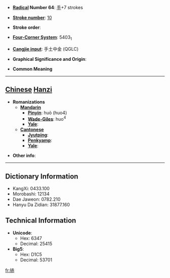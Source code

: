* '''[[Wiktionary:Chinese radical index| Radical]] Number 64''': [[Wiktionary:Chinese radical index 手|手]]+7 strokes

* '''[[Wiktionary:Chinese total strokes index|Stroke number]]''': [[Wiktionary:Chinese total strokes index 10|10]]

* '''Stroke order''': 

* '''[[Wiktionary:Chinese four corner index|Four-Corner System]]''': 5403<sub>1</sub>

* '''[[Wiktionary:Chinese Cangjie index|Cangjie input]]''': 手土中金 (QGLC)

* '''Graphical Significance and Origin''': 

* '''Common Meaning'''

----

== [[Chinese]] [[Hanzi]] ==

* '''Romanizations'''
** '''[[Mandarin]]'''
*** '''[[Pinyin]]''': huò (huo4)
*** '''[[Wade-Giles]]''': huo<sup>4</sup>
*** '''[[Yale]]''': 
** '''[[Cantonese]]'''
*** '''[[Jyutping]]''':
*** '''[[Penkyamp]]''': 
*** '''[[Yale]]''': 

* '''Other info''': 

----

== Dictionary Information ==

* KangXi: 0433.100
* Morobashi: 12134
* Dae Jaweon: 0782.210
* Hanyu Da Zidian: 31877.160

== Technical Information ==

* '''Unicode''':
** Hex: 6347
** Decimal: 25415
* '''Big5''':
** Hex: D1C5
** Decimal: 53701

[[fr:捇]]